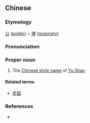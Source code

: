 {{also|公礼}}
==Chinese==
{{zh-forms|s=公礼}}

===Etymology===
[[公]] ([[public]]) + [[禮]] ([[propriety]])

===Pronunciation===
{{zh-pron
|m=Gōnglǐ
|cat=pn
}}

===Proper noun===
{{zh-proper noun}}

# The [[w:Chinese style name|Chinese style name]] of [[w:Yu Shao|Yu Shao]]

====Related terms====
* [[俞韶]]

===References===
* {{cite-book
|last=Luo
|first=Guanzhong
|authorlink=w:Luo Guanzhong
|coauthors=
|year=
|title=Annotated [[s:Romance of the Three Kingdoms/Chapter 7#20|Romance of the Three Kingdoms/Chapter 7]]
|language=Mandarin
|publisher=
|location=
}}
